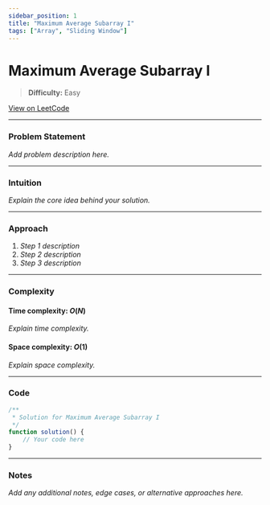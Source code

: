 ```yaml
---
sidebar_position: 1
title: "Maximum Average Subarray I"
tags: ["Array", "Sliding Window"]
---
```


# Maximum Average Subarray I

> **Difficulty:** Easy

[View on LeetCode](https://leetcode.com/problems/maximum-average-subarray-i/)

***

### Problem Statement

_Add problem description here._

***

### Intuition

_Explain the core idea behind your solution._

***

### Approach

1. _Step 1 description_
2. _Step 2 description_
3. _Step 3 description_

***

### Complexity

#### Time complexity: $O(N)$

_Explain time complexity._

#### Space complexity: $O(1)$

_Explain space complexity._

***

### Code

```javascript
/**
 * Solution for Maximum Average Subarray I
 */
function solution() {
    // Your code here
}
```

***

### Notes

_Add any additional notes, edge cases, or alternative approaches here._
